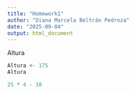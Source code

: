 ```yaml
---
title: "Homework1"
author: "Diana Marcela Beltrán Pedroza"
date: "2025-09-04"
output: html_document
---
```


Altura 
```r
Altura <- 175
Altura
```

```r
25 * 4 - 10
```


